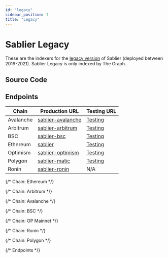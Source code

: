 ```yaml
---
id: "legacy"
sidebar_position: 7
title: "Legacy"
---
```



# Sablier Legacy

These are the indexers for the [legacy version](/apps/legacy) of Sablier (deployed between 2019-2021). Sablier Legacy is
only indexed by The Graph.

## Source Code

<LinkPreview
  href="https://github.com/sablier-labs/legacy-subgraph"
  icon="github"
  subtitle="The Graph subgraph for the legacy Sablier protocol"
  title="Sablier Legacy Subgraph"
/>

## Endpoints

<ExplainerTheGraph />

| Chain     | Production URL                            | Testing URL                  |
| --------- | ----------------------------------------- | ---------------------------- |
| Avalanche | [sablier-avalanche][production-avalanche] | [Testing][testing-avalanche] |
| Arbitrum  | [sablier-arbitrum][production-arbitrum]   | [Testing][testing-arbitrum]  |
| BSC       | [sablier-bsc][production-bsc]             | [Testing][testing-bsc]       |
| Ethereum  | [sablier][production-ethereum]            | [Testing][testing-ethereum]  |
| Optimism  | [sablier-optimism][production-optimism]   | [Testing][testing-optimism]  |
| Polygon   | [sablier-matic][production-polygon]       | [Testing][testing-polygon]   |
| Ronin     | [sablier-ronin][production-ronin]         | N/A                          |

{/* Chain: Ethereum */}

[production-ethereum]:
  https://gateway-arbitrum.network.thegraph.com/api/API_KEY/subgraphs/id/DkSXWkgJD5qVqfsrfzkLC5WELVX3Dbj3ByWcYjDJieCh
[testing-ethereum]: https://api.studio.thegraph.com/query/57079/sablier/version/latest/

{/* Chain: Arbitrum */}

[production-arbitrum]:
  https://gateway-arbitrum.network.thegraph.com/api/API_KEY/subgraphs/id/94SP9QVcxmGV9e2fxuTxUGcZfcv4tjpPCGyyPVyMfLP
[testing-arbitrum]: https://api.studio.thegraph.com/query/57079/sablier-arbitrum/version/latest

{/* Chain: Avalanche */}

[production-avalanche]:
  https://gateway-arbitrum.network.thegraph.com/api/API_KEY/subgraphs/id/DK2gHCprwVaytwzwb5fUrkFS9xy7wh66NX6AFcDzMyF9
[testing-avalanche]: https://api.studio.thegraph.com/query/57079/sablier-avalanche/version/latest

{/* Chain: BSC */}

[production-bsc]:
  https://gateway-arbitrum.network.thegraph.com/api/API_KEY/subgraphs/id/3Gyy7of99oBRqHcCMGJXpHw2xxxZgXxVmFPFR1vL6YhT
[testing-bsc]: https://api.studio.thegraph.com/query/57079/sablier-bsc/version/latest

{/* Chain: OP Mainnet */}

[production-optimism]:
  https://gateway-arbitrum.network.thegraph.com/api/API_KEY/subgraphs/id/BEnQbvBdXnohC1DpM9rSb47C1FbowK39HfPNCEHjgrBt
[testing-optimism]: https://api.studio.thegraph.com/query/57079/sablier-optimism/version/latest

{/* Chain: Ronin */}

[production-ronin]: https://subgraph.satsuma-prod.com/d8d041c49d56/sablierlabs/sablier-ronin/api

{/* Chain: Polygon */}

[production-polygon]:
  https://gateway-arbitrum.network.thegraph.com/api/API_KEY/subgraphs/id/6UMNQfMeh3pV5Qmn2NDX2UKNeUk9kh4oZhzzzn5e8rSz
[testing-polygon]: https://api.studio.thegraph.com/query/57079/sablier-matic/version/latest

{/* Endpoints */}

[^1]:
